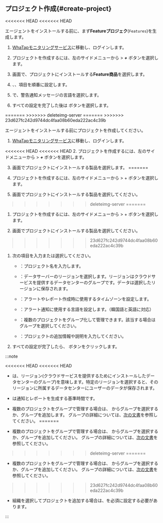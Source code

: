 
<Xclude product='quick-guide,features,ncloud'>

## プロジェクト作成{#create-project}

<<<<<<< HEAD
<<<<<<< HEAD
<InDoc product='kafka'>

エージェントをインストールする前に、まず**Featureプロジェク**(<code class='Features'>Features</code>)を生成します。

1. [WhaTapモニタリングサービス](https://service.whatap.io)に移動し、ログインします。

2. プロジェクトを作成するには、左のサイドメニューから<Cmdname sid="BTN07332" className="uitext" /> &gt; ***+*** <Cmdname sid='BTN06696' className='uitext'/>ボタンを選択します。

3. <Cmdname sid="TTL07073" className="uitext" />画面で、プロジェクトにインストールする**Feature商品**を選択します。

4. <Cmdname sid="project_name" className="uitext" />、<Cmdname sid="data_server_region" className="uitext" />、<Cmdname sid="project_time_zone" className="uitext" />項目を順番に設定します。

   <ImgLang img='create-project-v3.png' desc='プロジェクトの生成'/>

5. <Cmdname sid="TTL07727" className="uitext" />で、警告通知メッセージの言語を選択します。

6. すべての設定を完了した後は <Cmdname sid="creating_a_project" className="uitext" /> ボタンを選択します。

</InDoc>

<Xclude product='kafka'>
=======
</Xclude>
>>>>>>> deleteimg-server
=======
</Xclude>
>>>>>>> 23d627fc242d9744dc4faa08b60eda222ac4c39b

エージェントをインストールする前にプロジェクトを作成してください。

1. [WhaTapモニタリングサービス](https://service.whatap.io)に移動し、ログインします。

<<<<<<< HEAD
<<<<<<< HEAD
2. プロジェクトを作成するには、左のサイドメニューから<Cmdname sid="BTN07332" className="uitext" /> &gt; ***+*** <Cmdname sid='BTN06696' className='uitext'/>ボタンを選択します。

3. <Cmdname sid="TTL07073" className="uitext" /> 画面でプロジェクトにインストールする製品を選択します。
=======
1. プロジェクトを作成するには、左のサイドメニューから<Cmdname sid="BTN07332" className="uitext" /> &gt; + <Cmdname sid='BTN06696' className='uitext'/>ボタンを選択します。

1. <Cmdname sid="TTL07073" className="uitext" /> 画面でプロジェクトにインストールする製品を選択してください。
>>>>>>> deleteimg-server
=======
1. プロジェクトを作成するには、左のサイドメニューから<Cmdname sid="BTN07332" className="uitext" /> &gt; + <Cmdname sid='BTN06696' className='uitext'/>ボタンを選択します。

1. <Cmdname sid="TTL07073" className="uitext" /> 画面でプロジェクトにインストールする製品を選択してください。
>>>>>>> 23d627fc242d9744dc4faa08b60eda222ac4c39b

1. 次の項目を入力または選択してください。

    * <Cmdname sid="project_name" className="uitext" />：プロジェクト名を入力します。

    * <Cmdname sid="data_server_region" className="uitext" />：データサーバーのリージョンを選択します。リージョンはクラウドサービスを提供するデータセンターのグループです。データは選択したリージョンに保存されます。

    * <Cmdname sid="project_time_zone" className="uitext" />：アラートやレポート作成時に使用するタイムゾーンを設定します。

    * <Cmdname sid="TTL07727" className="uitext" />：アラート通知に使用する言語を設定します。（韓国語と英語に対応）

    * <Cmdname sid="project_groups" className="uitext" />：複数のプロジェクトをグループ化して管理できます。該当する場合はグループを選択してください。

    * <Cmdname sid="project_description" className="uitext" />：プロジェクトの追加情報や説明を入力してください。

1. すべての設定が完了したら、<Cmdname sid="creating_a_project" className="uitext" /> ボタンをクリックします。

:::note

<<<<<<< HEAD
<<<<<<< HEAD
- <Cmdname sid="data_server_region" className="uitext" />は、リージョン(クラウドサービスを提供するためにインストールしたデータセンターのグループ)を意味します。特定のリージョンを選択すると、そのリージョンに所属するデータセンターにユーザーのデータが保存されます。

- <Cmdname sid="project_time_zone" className="uitext" />は通知とレポートを生成する基準時間です。

- 複数のプロジェクトをグループで管理する場合は、 <Cmdname sid="project_groups" className="uitext" />からグループを選択するか、グループを追加します。 グループの詳細については、[次の文書](/project/group)を参照してください。
=======
- 複数のプロジェクトをグループで管理する場合は、 <Cmdname sid="project_groups" className="uitext" />からグループを選択するか、グループを追加してください。 グループの詳細については、[次の文書](/project/group)を参照してください。
>>>>>>> deleteimg-server
=======
- 複数のプロジェクトをグループで管理する場合は、 <Cmdname sid="project_groups" className="uitext" />からグループを選択するか、グループを追加してください。 グループの詳細については、[次の文書](/project/group)を参照してください。
>>>>>>> 23d627fc242d9744dc4faa08b60eda222ac4c39b

- 組織を選択してプロジェクトを追加する場合は、<Cmdname sid="group_of_organization" className="uitext" />を必須に設定する必要があります。

:::
